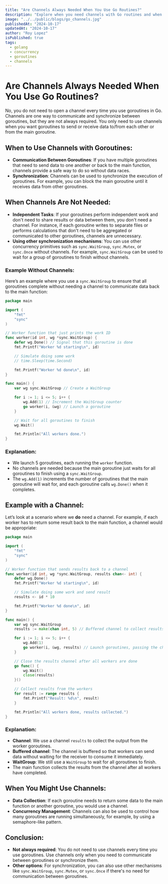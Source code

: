 ```yaml
---
title: "Are Channels Always Needed When You Use Go Routines?"
description: "Explore when you need channels with Go routines and when other synchronization methods like WaitGroup are sufficient."
image: "../../public/blogs/go_channels.jpg"
publishedAt: "2024-10-17"
updatedAt: "2024-10-17"
author: "Roy Lopez"
isPublished: true
tags:
  - golang
  - concurrency
  - goroutines
  - channels
---
```


# Are Channels Always Needed When You Use Go Routines?

No, you do not need to open a channel every time you use goroutines in Go. Channels are one way to communicate and synchronize between goroutines, but they are not always required. You only need to use channels when you want goroutines to send or receive data to/from each other or from the main goroutine.

## When to Use Channels with Goroutines:

- **Communication Between Goroutines**: If you have multiple goroutines that need to send data to one another or back to the main function, channels provide a safe way to do so without data races.
- **Synchronization**: Channels can be used to synchronize the execution of goroutines. For example, you can block the main goroutine until it receives data from other goroutines.

## When Channels Are Not Needed:

- **Independent Tasks**: If your goroutines perform independent work and don't need to share results or data between them, you don't need a channel. For instance, if each goroutine writes to separate files or performs calculations that don't need to be aggregated or communicated to other goroutines, channels are unnecessary.
- **Using other synchronization mechanisms**: You can use other concurrency primitives such as `sync.WaitGroup`, `sync.Mutex`, or `sync.Once` without channels. For example, `sync.WaitGroup` can be used to wait for a group of goroutines to finish without channels.

### Example Without Channels:

Here’s an example where you use a `sync.WaitGroup` to ensure that all goroutines complete without needing a channel to communicate data back to the main function:

```go
package main

import (
	"fmt"
	"sync"
)

// Worker function that just prints the work ID
func worker(id int, wg *sync.WaitGroup) {
	defer wg.Done() // Signal that this goroutine is done
	fmt.Printf("Worker %d starting\n", id)

	// Simulate doing some work
	// time.Sleep(time.Second)

	fmt.Printf("Worker %d done\n", id)
}

func main() {
	var wg sync.WaitGroup // Create a WaitGroup

	for i := 1; i <= 5; i++ {
		wg.Add(1) // Increment the WaitGroup counter
		go worker(i, &wg) // Launch a goroutine
	}

	// Wait for all goroutines to finish
	wg.Wait()

	fmt.Println("All workers done.")
}
```

### Explanation:

- We launch 5 goroutines, each running the `worker` function.
- No channels are needed because the main goroutine just waits for all goroutines to finish using a `sync.WaitGroup`.
- The `wg.Add(1)` increments the number of goroutines that the main goroutine will wait for, and each goroutine calls `wg.Done()` when it completes.

## Example with a Channel:

Let’s look at a scenario where we **do** need a channel. For example, if each worker has to return some result back to the main function, a channel would be appropriate:

```go
package main

import (
	"fmt"
	"sync"
)

// Worker function that sends results back to a channel
func worker(id int, wg *sync.WaitGroup, results chan<- int) {
	defer wg.Done()
	fmt.Printf("Worker %d starting\n", id)

	// Simulate doing some work and send result
	results <- id * 10

	fmt.Printf("Worker %d done\n", id)
}

func main() {
	var wg sync.WaitGroup
	results := make(chan int, 5) // Buffered channel to collect results

	for i := 1; i <= 5; i++ {
		wg.Add(1)
		go worker(i, &wg, results) // Launch goroutines, passing the channel
	}

	// Close the results channel after all workers are done
	go func() {
		wg.Wait()
		close(results)
	}()

	// Collect results from the workers
	for result := range results {
		fmt.Printf("Result: %d\n", result)
	}

	fmt.Println("All workers done, results collected.")
}
```

### Explanation:

- **Channel**: We use a channel `results` to collect the output from the worker goroutines.
- **Buffered channel**: The channel is buffered so that workers can send data without waiting for the receiver to consume it immediately.
- **WaitGroup**: We still use a `WaitGroup` to wait for all goroutines to finish.
- The main function collects the results from the channel after all workers have completed.

## When You Might Use Channels:

- **Data Collection**: If each goroutine needs to return some data to the main function or another goroutine, you would use a channel.
- **Concurrency Management**: Channels can also be used to control how many goroutines are running simultaneously, for example, by using a semaphore-like pattern.

## Conclusion:

- **Not always required**: You do not need to use channels every time you use goroutines. Use channels only when you need to communicate between goroutines or synchronize them.
- **Other options**: For synchronization, you can also use other mechanisms like `sync.WaitGroup`, `sync.Mutex`, or `sync.Once` if there's no need for communication between goroutines.

